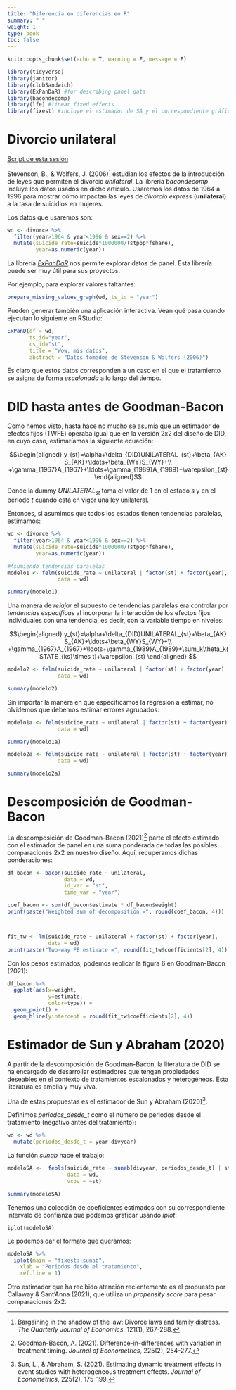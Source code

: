 ```yaml
---
title: "Diferencia en diferencias en R"
summary: " "
weight: 1
type: book
toc: false
---
```


```r
knitr::opts_chunk$set(echo = T, warning = F, message = F)

library(tidyverse)
library(janitor)
library(clubSandwich)
library(ExPanDaR) #for describing panel data
library(bacondecomp)
library(lfe) #linear fixed effects
library(fixest) #incluye el estimador de SA y el correspondiente gráfico de evento
```

# Divorcio unilateral

[Script de esta sesión](/content/notas/lab_did.R)

Stevenson, B., & Wolfers, J. (2006)[^1] estudian los efectos de la introducción de leyes que permiten el divorcio *unilateral*. La librería *bacondecomp* incluye los datos usados en dicho artículo. Usaremos los datos de 1964 a 1996 para mostrar cómo impactan las leyes de *divorcio express* (**unilateral**) a la tasa de suicidios en mujeres.

Los datos que usaremos son:

```r
wd <- divorce %>% 
  filter(year>1964 & year<1996 & sex==2) %>% 
  mutate(suicide_rate=suicide*1000000/(stpop*fshare),
         year=as.numeric(year))

```

La librería [*ExPanDaR*](https://joachim-gassen.github.io/ExPanDaR/)
 nos permite explorar datos de panel. Esta librería puede ser muy útil para sus proyectos.

Por ejemplo, para explorar valores faltantes:

```r
prepare_missing_values_graph(wd, ts_id = "year")
```

Pueden generar también una aplicación interactiva. Vean qué pasa cuando ejecutan lo siguiente en RStudio:

```r
ExPanD(df = wd,
       ts_id="year",
       cs_id="st",
       title = "Wow, mis datos",
       abstract = "Datos tomados de Stevenson & Wolfers (2006)")
```

Es claro que estos datos corresponden a un caso en el que el tratamiento se asigna de forma *escalonada* a lo largo del tiempo.


# DID hasta antes de Goodman-Bacon

Como hemos visto, hasta hace no mucho se asumía que un estimador de efectos fijos (TWFE) operaba igual que en la versión 2x2 del diseño de DID, en cuyo caso, estimaríamos la siguiente ecuación:

$$\begin{aligned}
y_{st}=\alpha+\delta_{DID}UNILATERAL_{st}+\beta_{AK} S_{AK}+\ldots+\beta_{WY}S_{WY}+\\
+\gamma_{1967}A_{1967}+\ldots+\gamma_{1989}A_{1989}+\varepsilon_{st}
\end{aligned}$$


Donde la dummy $UNILATERAL_{st}$ toma el valor de 1 en el estado $s$ y en el periodo $t$ cuando está en vigor una ley unilateral.

Entonces, si asumimos que todos los estados tienen tendencias paralelas, estimamos:

```r
wd <- divorce %>% 
  filter(year>1964 & year<1996 & sex==2) %>% 
  mutate(suicide_rate=suicide*1000000/(stpop*fshare),
         year=as.numeric(year))

#Asumiendo tendencias paralelas
modelo1 <- felm(suicide_rate ~ unilateral | factor(st) + factor(year),
                data = wd)

summary(modelo1)
```

Una manera de *relajar* el supuesto de tendencias paralelas era controlar por *tendencias específicas* al incorporar la interacción de los efectos fijos individuales con una tendencia, es decir, con la variable tiempo en niveles:

$$\begin{aligned}
y_{st}=\alpha+\delta_{DID}UNILATERAL_{st}+\beta_{AK} S_{AK}+\ldots+\beta_{WY}S_{WY}+\\
+\gamma_{1967}A_{1967}+\ldots+\gamma_{1989}A_{1989}+\sum_k\theta_k(STATE_{ks}\times t)+\varepsilon_{st}
\end{aligned}
$$
```r
modelo2 <- felm(suicide_rate ~ unilateral | factor(st) + factor(year) + factor(st):year,
                data = wd)

summary(modelo2)

```

Sin importar la manera en que especificamos la regresión a estimar, no olvidemos que debemos estimar errores agrupados:

```r
modelo1a <- felm(suicide_rate ~ unilateral | factor(st) + factor(year) | 0 | st,
                data = wd)

summary(modelo1a)

modelo2a <- felm(suicide_rate ~ unilateral | factor(st) + factor(year) + factor(st):year | 0 | st,
                data = wd)

summary(modelo2a)
```


# Descomposición de Goodman-Bacon

La descomposición de Goodman-Bacon (2021)[^2] parte el efecto estimado con el estimador de panel en una suma ponderada de todas las posibles comparaciones 2x2 en nuestro diseño. Aquí, recuperamos dichas ponderaciones:

```r
df_bacon <- bacon(suicide_rate ~ unilateral,
                  data = wd,
                  id_var = "st",
                  time_var = "year")

coef_bacon <- sum(df_bacon$estimate * df_bacon$weight)
print(paste("Weighted sum of decomposition =", round(coef_bacon, 4)))



fit_tw <- lm(suicide_rate ~ unilateral + factor(st) + factor(year), 
             data = wd)
print(paste("Two-way FE estimate =", round(fit_tw$coefficients[2], 4)))

```


Con los pesos estimados, podemos replicar la figura 6 en Goodman-Bacon (2021):

```r
df_bacon %>% 
  ggplot(aes(x=weight,
             y=estimate,
             color=type)) +
  geom_point() +
  geom_hline(yintercept = round(fit_tw$coefficients[2], 4))
```


# Estimador de Sun y Abraham (2020)

A partir de la descomposición de Goodman-Bacon, la literatura de DID se ha encargado de desarrollar estimadores que tengan propiedades deseables en el contexto de tratamientos escalonados y heterogéneos. Esta literatura es amplia y muy viva.

Una de estas propuestas es el estimador de Sun y Abraham (2020)[^3].

Definimos *periodos_desde_t* como el número de periodos desde el tratamiento (negativo antes del tratamiento):

```r
wd <- wd %>% 
  mutate(periodos_desde_t = year-divyear)

```

La función *sunab* hace el trabajo:


```r
modeloSA <-  feols(suicide_rate ~ sunab(divyear, periodos_desde_t) | st + year,
                   data = wd,
                   vcov = ~st)

summary(modeloSA)
```

Tenemos una colección de coeficientes estimados con su correspondiente intervalo de confianza que podemos graficar usando *iplot*:

```{}
iplot(modeloSA)
```

Le podemos dar el formato que queramos:

```r
modeloSA %>% 
  iplot(main = "fixest::sunab",
    xlab = "Periodos desde el tratamiento",
    ref.line = 1)
```

Otro estimador que ha recibido atención recientemente es el propuesto por Callaway & Sant'Anna (2021), que utiliza un *propensity score* para pesar comparaciones 2x2.


[^1]: Bargaining in the shadow of the law: Divorce laws and family distress. *The Quarterly Journal of Economics*, 121(1), 267-288.

[^2]: Goodman-Bacon, A. (2021). Difference-in-differences with variation in treatment timing. *Journal of Econometrics*, 225(2), 254-277.

[^3]: Sun, L., & Abraham, S. (2021). Estimating dynamic treatment effects in event studies with heterogeneous treatment effects. *Journal of Econometrics*, 225(2), 175-199.

[^4]: Callaway, B., & Sant’Anna, P. H. (2021). Difference-in-differences with multiple time periods. *Journal of Econometrics*, 225(2), 200-230.




